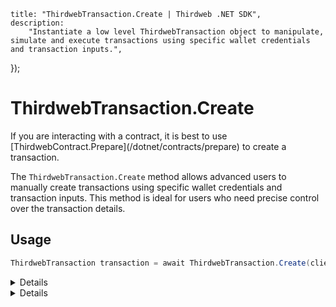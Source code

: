 
	title: "ThirdwebTransaction.Create | Thirdweb .NET SDK",
	description:
		"Instantiate a low level ThirdwebTransaction object to manipulate, simulate and execute transactions using specific wallet credentials and transaction inputs.",
});

# ThirdwebTransaction.Create

<Callout variant="warning" title="Advanced Use Case">
	If you are interacting with a contract, it is best to use
	[ThirdwebContract.Prepare](/dotnet/contracts/prepare) to create a transaction.
</Callout>

The `ThirdwebTransaction.Create` method allows advanced users to manually create transactions using specific wallet credentials and transaction inputs. This method is ideal for users who need precise control over the transaction details.

## Usage

```csharp
ThirdwebTransaction transaction = await ThirdwebTransaction.Create(client, wallet, txInput, chainId);
```

<Details summary="Parameters">

### client (required)

An instance of `ThirdwebClient`. This is the client through which all blockchain interactions are managed.

### wallet (required)

An instance of `IThirdwebWallet`. This represents the wallet that will be used to perform the transaction. The wallet's address must match the from address specified in txInput, if provided.

### txInput (required)

An instance of `TransactionInput`. This structure includes necessary details such as the from address, value, gas limit, and data payload.

The `from` field is optional and, if not provided, will default to the wallet's address.

### chainId (required)

The blockchain network's chain ID as a `BigInteger`. This ID specifies which network the transaction is intended for.

</Details>

<Details summary="Return Value">

### ThirdwebTransaction

Returns an instance of `ThirdwebTransaction` configured with the provided parameters, ready to interact with the blockchain.

</Details>
